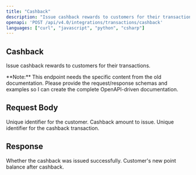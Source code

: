```yaml
---
title: "Cashback"
description: "Issue cashback rewards to customers for their transactions."
openapi: 'POST /api/v4.0/integrations/transactions/cashback'
languages: ["curl", "javascript", "python", "csharp"]
---
```


## Cashback

Issue cashback rewards to customers for their transactions.

<Info>
**Note:** This endpoint needs the specific content from the old documentation. Please provide the request/response schemas and examples so I can create the complete OpenAPI-driven documentation.
</Info>

## Request Body

<ParamField path="customerId" type="string" required>
Unique identifier for the customer.
</ParamField>

<ParamField path="amount" type="number" required>
Cashback amount to issue.
</ParamField>

<ParamField path="transactionId" type="string" required>
Unique identifier for the cashback transaction.
</ParamField>

## Response

<ResponseField name="success" type="boolean">
Whether the cashback was issued successfully.
</ResponseField>

<ResponseField name="newBalance" type="number">
Customer's new point balance after cashback.
</ResponseField>
